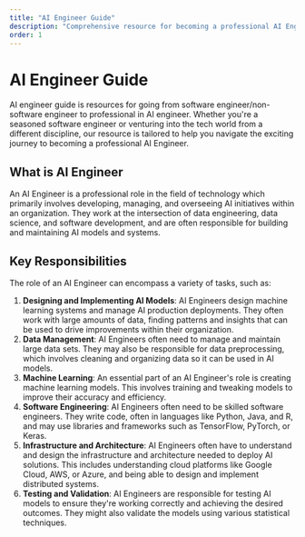 ```yaml
---
title: "AI Engineer Guide"
description: "Comprehensive resource for becoming a professional AI Engineer"
order: 1
---
```


# AI Engineer Guide
AI engineer guide is resources for going from software engineer/non-software engineer to professional in AI engineer. Whether you're a seasoned software engineer or venturing into the tech world from a different discipline, our resource is tailored to help you navigate the exciting journey to becoming a professional AI Engineer. 

## What is AI Engineer
An AI Engineer is a professional role in the field of technology which primarily involves developing, managing, and overseeing AI initiatives within an organization. They work at the intersection of data engineering, data science, and software development, and are often responsible for building and maintaining AI models and systems.

## Key Responsibilities
The role of an AI Engineer can encompass a variety of tasks, such as:

1. **Designing and Implementing AI Models**: AI Engineers design machine learning systems and manage AI production deployments. They often work with large amounts of data, finding patterns and insights that can be used to drive improvements within their organization.
2. **Data Management**: AI Engineers often need to manage and maintain large data sets. They may also be responsible for data preprocessing, which involves cleaning and organizing data so it can be used in AI models.
3. **Machine Learning**: An essential part of an AI Engineer's role is creating machine learning models. This involves training and tweaking models to improve their accuracy and efficiency.
4. **Software Engineering**: AI Engineers often need to be skilled software engineers. They write code, often in languages like Python, Java, and R, and may use libraries and frameworks such as TensorFlow, PyTorch, or Keras.
5. **Infrastructure and Architecture**: AI Engineers often have to understand and design the infrastructure and architecture needed to deploy AI solutions. This includes understanding cloud platforms like Google Cloud, AWS, or Azure, and being able to design and implement distributed systems.
6. **Testing and Validation**: AI Engineers are responsible for testing AI models to ensure they're working correctly and achieving the desired outcomes. They might also validate the models using various statistical techniques.